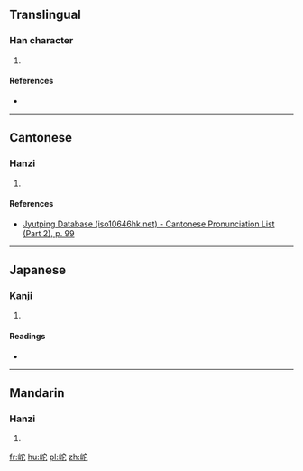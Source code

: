 ==Translingual==

===Han character===
{{Han char|rn=46|rad=山|as=05|sn=8|four=2371<sub>1</sub>|canj=山十心 (UJP)|ids=⿰[[山]][[它]]}}

# {{defn|Han|sort=山05}}

====References====
* {{Han ref|kx=0309.250|dkj=07994|dj=0609.210|hdz=10768.150|uh=5CAE|ud=23726|bh=CC5B|bd=52315}}

----

==Cantonese==

===Hanzi===
{{yue-hanzi|jyut=[[to4]]|y=to4}}

# {{defn|lang=yue|sort=山05}}

====References====
* [http://www.iso10646hk.net/jp/document/download.jsp Jyutping Database (iso10646hk.net) - Cantonese Pronunciation List (Part 2), p. 99]

----

==Japanese==

===Kanji===
{{ja-kanji|grade=|rs=山05}}

# {{defn|lang=ja|sort=山05}}

====Readings====
* {{ja-readings|on=[[た]] (ta), [[だ]] (da)|kun=[[くずれるさま]] (kuzurerusama)}}

----

==Mandarin==

===Hanzi===
{{cmn-hanzi|pin=[[tuó]] ([[tuo2]]), [[péi]] ([[pei2]])|wg=t'o<sup>2</sup>, p'ei<sup>2</sup>}}

# {{defn|lang=cmn|sort=山05}}

[[fr:岮]]
[[hu:岮]]
[[pl:岮]]
[[zh:岮]]